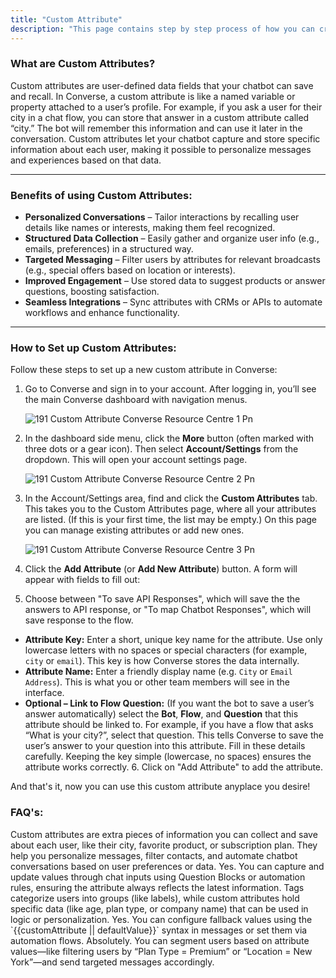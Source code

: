 ```yaml
---
title: "Custom Attribute"
description: "This page contains step by step process of how you can create and manage the custom attribute in  Converse."
---
```


### **What are Custom Attributes?**

Custom attributes are user-defined data fields that your chatbot can save and recall. In  Converse, a custom attribute is like a named variable or property attached to a user’s profile. For example, if you ask a user for their city in a chat flow, you can store that answer in a custom attribute called “city.” The bot will remember this information and can use it later in the conversation. Custom attributes let your chatbot capture and store specific information about each user, making it possible to personalize messages and experiences based on that data.

---

### **Benefits of using Custom Attributes:**

- **Personalized Conversations** – Tailor interactions by recalling user details like names or interests, making them feel recognized.
- **Structured Data Collection** – Easily gather and organize user info (e.g., emails, preferences) in a structured way.
- **Targeted Messaging** – Filter users by attributes for relevant broadcasts (e.g., special offers based on location or interests).
- **Improved Engagement** – Use stored data to suggest products or answer questions, boosting satisfaction.
- **Seamless Integrations** – Sync attributes with CRMs or APIs to automate workflows and enhance functionality.

---

### **How to Set up Custom Attributes:**

Follow these steps to set up a new custom attribute in  Converse:

1. Go to  Converse and sign in to your account. After logging in, you’ll see the main  Converse dashboard with navigation menus.

   ![191 Custom Attribute  Converse Resource Centre 1 Pn](/images/how-botpenguin-works/custom-attribute/191.custom_attribute__Converse_resource_centre-1.png)
2. In the dashboard side menu, click the **More** button (often marked with three dots or a gear icon). Then select **Account/Settings** from the dropdown. This will open your account settings page.

   ![191 Custom Attribute  Converse Resource Centre 2 Pn](/images/how-botpenguin-works/custom-attribute/191.custom_attribute__Converse_resource_centre-2.png)
3. In the Account/Settings area, find and click the **Custom Attributes** tab. This takes you to the Custom Attributes page, where all your attributes are listed. (If this is your first time, the list may be empty.) On this page you can manage existing attributes or add new ones.

   ![191 Custom Attribute  Converse Resource Centre 3 Pn](/images/how-botpenguin-works/custom-attribute/191.custom_attribute__Converse_resource_centre-3.png)
4. Click the **Add Attribute** (or **Add New Attribute**) button. A form will appear with fields to fill out:
5. Choose between "To save API Responses", which will save the the answers to API response, or "To map Chatbot Responses", which will save response to the flow.

- **Attribute Key:** Enter a short, unique key name for the attribute. Use only lowercase letters with no spaces or special characters (for example, `city` or `email`). This key is how  Converse stores the data internally.
- **Attribute Name:** Enter a friendly display name (e.g. `City` or `Email Address`). This is what you or other team members will see in the interface.
- **Optional – Link to Flow Question:** (If you want the bot to save a user’s answer automatically) select the **Bot**, **Flow**, and **Question** that this attribute should be linked to. For example, if you have a flow that asks “What is your city?”, select that question. This tells  Converse to save the user’s answer to your question into this attribute. Fill in these details carefully. Keeping the key simple (lowercase, no spaces) ensures the attribute works correctly.
  6.  Click on "Add Attribute" to add the attribute.

And that's it, now you can use this custom attribute anyplace you desire\!

### **FAQ's:**

<AccordionGroup>
  <Accordion title="What are custom attributes?">
    Custom attributes are extra pieces of information you can collect and save about each user, like their city, favorite product, or subscription plan.
  </Accordion>
  <Accordion title="Why should I use the custom attributes?">
    They help you personalize messages, filter contacts, and automate chatbot conversations based on user preferences or data.
  </Accordion>
  <Accordion title="Can I dynamically update custom attribute during a conversation?">
    Yes. You can capture and update values through chat inputs using Question Blocks or automation rules, ensuring the attribute always reflects the latest information.
  </Accordion>
  <Accordion title="Difference between custom attributes and tags?">
    Tags categorize users into groups (like labels), while custom attributes hold specific data (like age, plan type, or company name) that can be used in logic or personalization.
  </Accordion>
  <Accordion title="Can I set default value for custom attributes if the user has not provided any?">
    Yes. You can configure fallback values using the `{{customAttribute || defaultValue}}` syntax in messages or set them via automation flows.
  </Accordion>
  <Accordion title="Is it possible to use custom attributes for lead segmentation?">
    Absolutely. You can segment users based on attribute values—like filtering users by “Plan Type = Premium” or “Location = New York”—and send targeted messages accordingly.
  </Accordion>
</AccordionGroup>

 